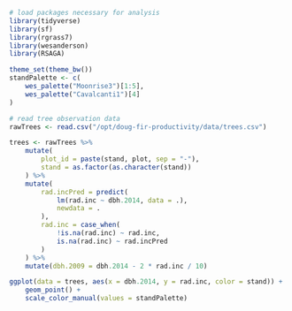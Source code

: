 ```r
# load packages necessary for analysis
library(tidyverse)
library(sf)
library(rgrass7)
library(wesanderson)
library(RSAGA)

theme_set(theme_bw())
standPalette <- c(
	wes_palette("Moonrise3")[1:5],
	wes_palette("Cavalcanti1")[4]
)
```

```r
# read tree observation data
rawTrees <- read.csv("/opt/doug-fir-productivity/data/trees.csv")

trees <- rawTrees %>%
	mutate(
		plot_id = paste(stand, plot, sep = "-"),
		stand = as.factor(as.character(stand))
	) %>%
	mutate(
		rad.incPred = predict(
			lm(rad.inc ~ dbh.2014, data = .),
			newdata = .
		),
		rad.inc = case_when(
			!is.na(rad.inc) ~ rad.inc,
			is.na(rad.inc) ~ rad.incPred
		)
	) %>%
	mutate(dbh.2009 = dbh.2014 - 2 * rad.inc / 10)

ggplot(data = trees, aes(x = dbh.2014, y = rad.inc, color = stand)) +
	geom_point() +
	scale_color_manual(values = standPalette)

```
